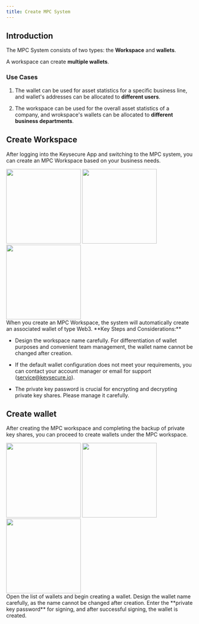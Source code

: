 ```yaml
---
title: Create MPC System
---
```


##  Introduction

The MPC System consists of two types: the **Workspace** and **wallets**.

A workspace can create **multiple wallets**.

###  Use Cases

1. The wallet can be used for asset statistics for a specific business line, and wallet's addresses can be allocated to **different users**.

2. The workspace can be used for the overall asset statistics of a company, and wrokspace's wallets can be allocated to **different business departments**.

##  Create Workspace

After logging into the Keysecure App and switching to the MPC system, you can create an MPC Workspace based on your business needs.

<div className="w-full flex items-center justify-center">
    <CardGroup cols={3}>
        <img src="/images/quickstart/mpc1.png" width="200"/>
        <img src="/images/quickstart/mpc2.png" width="200"/>
        <img src="/images/quickstart/mpc3.png" width="200"/>
    </CardGroup>
</div>

<Note>
When you create an MPC Workspace, the system will automatically create an associated wallet of type Web3.
</Note>

<Warning>
**Key Steps and Considerations:**

- Design the workspace name carefully. For differentiation of wallet purposes and convenient team management, the wallet name cannot be changed after creation.
  
- If the default wallet configuration does not meet your requirements, you can contact your account manager or email for support (service@keysecure.io).

- The private key password is crucial for encrypting and decrypting private key shares. Please manage it carefully.
</Warning>

##  Create wallet

After creating the MPC workspace and completing the backup of private key shares, you can proceed to create wallets under the MPC workspace.

<div className="w-full flex items-center justify-center">
    <CardGroup cols={3}>
        <img src="/images/quickstart/mpc4.png" width="200"/>
        <img src="/images/quickstart/mpc5.png" width="200"/>
        <img src="/images/quickstart/mpc6.png" width="200"/>
    </CardGroup>
</div>

<Steps>
<Step title="Select Target Workspace">
    Open the list of wallets and begin creating a wallet.
<Warning>
Design the wallet name carefully, as the name cannot be changed after creation.
</Warning>
</Step>
<Step title="Create with Private Key Signature">
    Enter the **private key password** for signing, and after successful signing, the wallet is created.
</Step>
</Steps>


